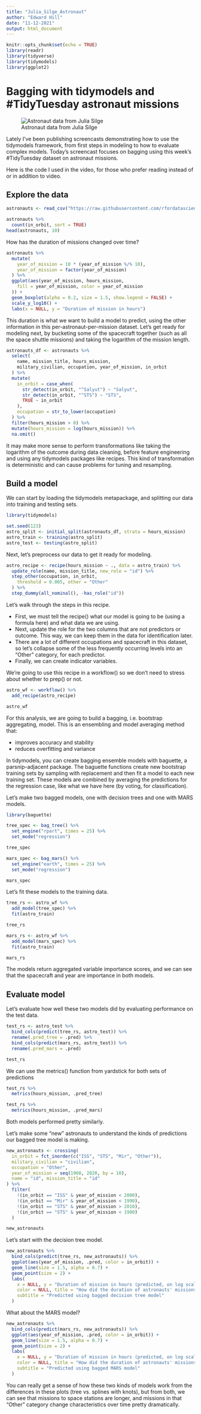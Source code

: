 ```yaml
---
title: "Julia_Silge_Astronaut"
author: "Edward Hill"
date: "11-12-2021"
output: html_document
---
```


```r
knitr::opts_chunk$set(echo = TRUE)
library(readr)
library(tidyverse)
library(tidymodels)
library(ggplot2)
```

# Bagging with tidymodels and #TidyTuesday astronaut missions

![Astronaut data from Julia Silge](https://camo.githubusercontent.com/0a314236743bc0528d179be764b4cee792254597dc9dd326465fef99d52a760f/68747470733a2f2f696d616765732e756e73706c6173682e636f6d2f70686f746f2d313434373433333836353935382d6634303266353632623834333f69786c69623d72622d312e322e3126697869643d65794a6863484266615751694f6a45794d446439266175746f3d666f726d6174266669743d63726f7026773d3133353226713d3830)

Lately I’ve been publishing screencasts demonstrating how to use the tidymodels framework, from first steps in modeling to how to evaluate complex models. Today’s screencast focuses on bagging using this week’s #TidyTuesday dataset on astronaut missions.

Here is the code I used in the video, for those who prefer reading instead of or in addition to video.

## Explore the data


```r
astronauts <- read_csv("https://raw.githubusercontent.com/rfordatascience/tidytuesday/master/data/2020/2020-07-14/astronauts.csv")

astronauts %>%
  count(in_orbit, sort = TRUE)
head(astronauts, 10)
```
How has the duration of missions changed over time?

```r
astronauts %>%
  mutate(
    year_of_mission = 10 * (year_of_mission %/% 10),
    year_of_mission = factor(year_of_mission)
  ) %>%
  ggplot(aes(year_of_mission, hours_mission,
    fill = year_of_mission, color = year_of_mission
  )) +
  geom_boxplot(alpha = 0.2, size = 1.5, show.legend = FALSE) +
  scale_y_log10() +
  labs(x = NULL, y = "Duration of mission in hours")
```

This duration is what we want to build a model to predict, using the other information in this per-astronaut-per-mission dataset. Let’s get ready for modeling next, by bucketing some of the spacecraft together (such as all the space shuttle missions) and taking the logarithm of the mission length.

```r
astronauts_df <- astronauts %>%
  select(
    name, mission_title, hours_mission,
    military_civilian, occupation, year_of_mission, in_orbit
  ) %>%
  mutate(
    in_orbit = case_when(
      str_detect(in_orbit, "^Salyut") ~ "Salyut",
      str_detect(in_orbit, "^STS") ~ "STS",
      TRUE ~ in_orbit
    ),
    occupation = str_to_lower(occupation)
  ) %>%
  filter(hours_mission > 0) %>%
  mutate(hours_mission = log(hours_mission)) %>%
  na.omit()
```

It may make more sense to perform transformations like taking the logarithm of the outcome during data cleaning, before feature engineering and using any tidymodels packages like recipes. This kind of transformation is deterministic and can cause problems for tuning and resampling.

## Build a model

We can start by loading the tidymodels metapackage, and splitting our data into training and testing sets.


```r
library(tidymodels)

set.seed(123)
astro_split <- initial_split(astronauts_df, strata = hours_mission)
astro_train <- training(astro_split)
astro_test <- testing(astro_split)

```


Next, let’s preprocess our data to get it ready for modeling.

```r
astro_recipe <- recipe(hours_mission ~ ., data = astro_train) %>%
  update_role(name, mission_title, new_role = "id") %>%
  step_other(occupation, in_orbit,
    threshold = 0.005, other = "Other"
  ) %>%
  step_dummy(all_nominal(), -has_role("id"))
```

Let’s walk through the steps in this recipe.

* First, we must tell the recipe() what our model is going to be (using a formula here) and what data we are using.
* Next, update the role for the two columns that are not predictors or outcome. This way, we can keep them in the data for identification later.
* There are a lot of different occupations and spacecraft in this dataset, so let’s collapse some of the less frequently occurring levels into an “Other” category, for each predictor.
* Finally, we can create indicator variables.

We’re going to use this recipe in a workflow() so we don’t need to stress about whether to prep() or not.

```r
astro_wf <- workflow() %>%
  add_recipe(astro_recipe)

astro_wf
```

For this analysis, we are going to build a bagging, i.e. bootstrap aggregating, model. This is an ensembling and model averaging method that:

* improves accuracy and stability
* reduces overfitting and variance

In tidymodels, you can create bagging ensemble models with baguette, a parsnip-adjacent package. The baguette functions create new bootstrap training sets by sampling with replacement and then fit a model to each new training set. These models are combined by averaging the predictions for the regression case, like what we have here (by voting, for classification).

Let’s make two bagged models, one with decision trees and one with MARS models.

```r
library(baguette)

tree_spec <- bag_tree() %>%
  set_engine("rpart", times = 25) %>%
  set_mode("regression")

tree_spec
```

```r
mars_spec <- bag_mars() %>%
  set_engine("earth", times = 25) %>%
  set_mode("regression")

mars_spec
```

Let’s fit these models to the training data.

```r
tree_rs <- astro_wf %>%
  add_model(tree_spec) %>%
  fit(astro_train)

tree_rs
```

```r
mars_rs <- astro_wf %>%
  add_model(mars_spec) %>%
  fit(astro_train)

mars_rs
```

The models return aggregated variable importance scores, and we can see that the spacecraft and year are importance in both models.

## Evaluate model

Let’s evaluate how well these two models did by evaluating performance on the test data.

```r
test_rs <- astro_test %>%
  bind_cols(predict(tree_rs, astro_test)) %>%
  rename(.pred_tree = .pred) %>%
  bind_cols(predict(mars_rs, astro_test)) %>%
  rename(.pred_mars = .pred)

test_rs
```

We can use the metrics() function from yardstick for both sets of predictions

```r
test_rs %>%
  metrics(hours_mission, .pred_tree)
```

```r
test_rs %>%
  metrics(hours_mission, .pred_mars)
```

Both models performed pretty similarly.

Let’s make some “new” astronauts to understand the kinds of predictions our bagged tree model is making.

```r
new_astronauts <- crossing(
  in_orbit = fct_inorder(c("ISS", "STS", "Mir", "Other")),
  military_civilian = "civilian",
  occupation = "Other",
  year_of_mission = seq(1960, 2020, by = 10),
  name = "id", mission_title = "id"
) %>%
  filter(
    !(in_orbit == "ISS" & year_of_mission < 2000),
    !(in_orbit == "Mir" & year_of_mission < 1990),
    !(in_orbit == "STS" & year_of_mission > 2010),
    !(in_orbit == "STS" & year_of_mission < 1980)
  )

new_astronauts
```

Let’s start with the decision tree model.

```r
new_astronauts %>%
  bind_cols(predict(tree_rs, new_astronauts)) %>%
  ggplot(aes(year_of_mission, .pred, color = in_orbit)) +
  geom_line(size = 1.5, alpha = 0.7) +
  geom_point(size = 2) +
  labs(
    x = NULL, y = "Duration of mission in hours (predicted, on log scale)",
    color = NULL, title = "How did the duration of astronauts' missions change over time?",
    subtitle = "Predicted using bagged decision tree model"
  )
```

What about the MARS model?

```r
new_astronauts %>%
  bind_cols(predict(mars_rs, new_astronauts)) %>%
  ggplot(aes(year_of_mission, .pred, color = in_orbit)) +
  geom_line(size = 1.5, alpha = 0.7) +
  geom_point(size = 2) +
  labs(
    x = NULL, y = "Duration of mission in hours (predicted, on log scale)",
    color = NULL, title = "How did the duration of astronauts' missions change over time?",
    subtitle = "Predicted using bagged MARS model"
  )
```

You can really get a sense of how these two kinds of models work from the differences in these plots (tree vs. splines with knots), but from both, we can see that missions to space stations are longer, and missions in that “Other” category change characteristics over time pretty dramatically.

